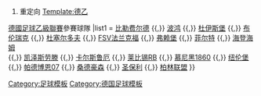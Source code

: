 #重定向 [[Template:德乙]]
{{Navbox
|name = 德乙球隊
|title = [[2015年至2016年德国足球乙级联赛|2015/16年]]{{,}}[[德國足球乙級聯賽]]參賽球隊
|list1 = [[比勒费尔德足球俱乐部|比勒费尔德]] {{,}} [[波鸿足球俱乐部|波鸿]] {{,}} [[杜伊斯堡足球俱乐部|杜伊斯堡]] {{,}} [[布伦瑞克足球俱乐部|布伦瑞克]] {{,}} [[杜塞尔多夫足球俱乐部|杜塞尔多夫]] {{,}} [[FSV法兰克福]] {{,}} [[弗赖堡足球俱乐部|弗赖堡]] {{,}} [[菲尔特足球俱乐部|菲尔特]] {{,}} [[海登海姆足球俱乐部|海登海姆]] <br>
{{,}} [[凯泽斯劳滕足球俱乐部|凯泽斯劳滕]] {{,}} [[卡尔斯鲁厄足球俱乐部|卡尔斯鲁厄]] {{,}} [[莱比锡RB]] {{,}} [[慕尼黑1860]] {{,}} [[纽伦堡足球俱乐部|纽伦堡]] {{,}} [[帕德博恩07]] {{,}}  [[桑德豪森足球俱乐部|桑德豪森]] {{,}}  [[圣保利足球俱乐部|圣保利]] {{,}}  [[柏林联盟足球俱乐部|柏林联盟]]
}}
<noinclude>
[[Category:足球模板]]
[[Category:德国足球模板]]
</noinclude>